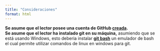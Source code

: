 ```yaml
---
title: "Consideraciones"
format: html
---
```


**Se asume que el lector posee una cuenta de GitHub [creada](https://github.com/signup).**</br>
**Se asume que el lector ha instalado git en su máquina,**
asumiendo que se está usando Windows, esto deberia instalar [**git bash**](https://git-scm.com/download/win) un emulador de bash el cual permite utilizar comandos de linux en windows para git.

